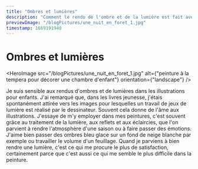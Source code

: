 ```yaml
---
title: "Ombres et lumières"
description: "Comment le rendu de l'ombre et de la lumière est fait avec la technique de la tempera."
previewImage: "/blogPictures/une_nuit_en_foret_1.jpg"
timestamp: 1689191940
---
```


# Ombres et lumières

<HeroImage
  src="/blogPictures/une_nuit_en_foret_1.jpg"
  alt={"peinture à la tempera pour décorer une chambre d'enfant"}
  orientation={"landscape"}
/>

Je suis sensible aux rendus d'ombres et de lumières dans les illustrations pour enfants. J'ai remarqué que, dans les livres jeunesse, j'étais spontanément attirée vers les images pour lesquelles un travail de jeux de lumière est réalisé par le dessinateur. Souvent cela donne de l'âme aux illustrations. J'essaye de m'y employer dans mes peintures, c'est souvent grâce au traitement de la lumière, aux reflets et aux éclaircies, que l'on parvient à rendre l'atmosphère d'une saison ou à faire passer des émotions. J'aime bien passer des ombres bleu glace sur un fond de neige blanche par exemple ou travailler le volume d'un feuillage. Quand je parviens à bien rendre une lumière, c'est ce qui me procure le plus de satisfaction, certainement parce que c'est aussi ce qui me semble le plus difficile dans la peinture.
